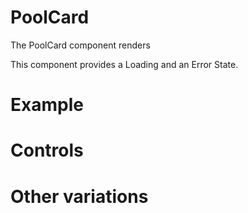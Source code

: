 

# PoolCard

<Meta of={PoolCardStories} />

The PoolCard component renders

This component provides a Loading and an Error State.

# Example

<Story of={PoolCardStories.Default} />

# Controls

<Controls />

# Other variations

<Stories />
